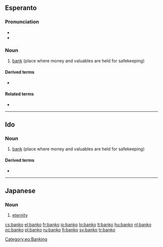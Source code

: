 ==Esperanto==

===Pronunciation===
* {{IPA|/ˈbanko/|lang=eo}}
* {{hyphenation|ban|ko}}

===Noun===
{{eo-noun}}

# [[bank]] (place where money and valuables are held for safekeeping)

====Derived terms====
* {{l|eo|bankisto}}

====Related terms====
* {{l|eo|datumbanko}}

[[Category:eo:Banking]]
----

==Ido==

===Noun===
{{io-noun|bank}}

# [[bank]] (place where money and valuables are held for safekeeping)

====Derived terms====
* {{l|io|bankisto}}

----

==Japanese==

===Noun===
{{ja-noun|r|kanji=万古|hira=ばんこ}}

# [[eternity]]

[[cs:banko]]
[[el:banko]]
[[fr:banko]]
[[io:banko]]
[[lo:banko]]
[[lt:banko]]
[[hu:banko]]
[[nl:banko]]
[[oc:banko]]
[[pl:banko]]
[[ru:banko]]
[[fi:banko]]
[[sv:banko]]
[[tr:banko]]
